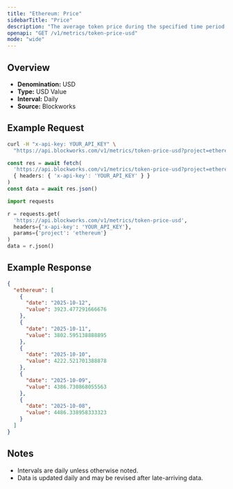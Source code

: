 ```yaml
---
title: "Ethereum: Price"
sidebarTitle: "Price"
description: "The average token price during the specified time period for the native asset of that chain."
openapi: "GET /v1/metrics/token-price-usd"
mode: "wide"
---
```


## Overview

- **Denomination:** USD
- **Type:** USD Value
- **Interval:** Daily
- **Source:** Blockworks

## Example Request

<CodeGroup>

```bash cURL
curl -H "x-api-key: YOUR_API_KEY" \
  "https://api.blockworks.com/v1/metrics/token-price-usd?project=ethereum"
```

```typescript TypeScript
const res = await fetch(
  'https://api.blockworks.com/v1/metrics/token-price-usd?project=ethereum',
  { headers: { 'x-api-key': 'YOUR_API_KEY' } }
)
const data = await res.json()
```

```python Python
import requests

r = requests.get(
  'https://api.blockworks.com/v1/metrics/token-price-usd',
  headers={'x-api-key': 'YOUR_API_KEY'},
  params={'project': 'ethereum'}
)
data = r.json()
```

</CodeGroup>

## Example Response

```json
{
  "ethereum": [
    {
      "date": "2025-10-12",
      "value": 3923.477291666676
    },
    {
      "date": "2025-10-11",
      "value": 3802.595138888895
    },
    {
      "date": "2025-10-10",
      "value": 4222.521701388878
    },
    {
      "date": "2025-10-09",
      "value": 4386.730868055563
    },
    {
      "date": "2025-10-08",
      "value": 4486.338958333323
    }
  ]
}
```

## Notes
- Intervals are daily unless otherwise noted.
- Data is updated daily and may be revised after late-arriving data.